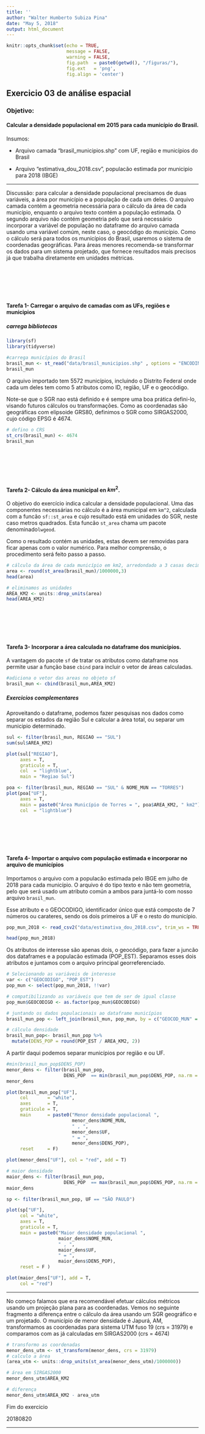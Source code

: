 ```yaml
---
title: ''
author: "Walter Humberto Subiza Pina"
date: "May 5, 2018"
output: html_document
---
```


```r
knitr::opts_chunk$set(echo = TRUE,
                      message = FALSE,
                      warning = FALSE,
                      fig.path  = paste0(getwd(), "/figuras/"), 
                      fig.ext   = 'png',
                      fig.align = 'center')
```

## Exercicio 03 de análise espacial

### Objetivo:

#### Calcular a densidade populacional em 2015 para cada município do Brasil.

 Insumos:
 
   - Arquivo camada "brasil_municipios.shp" com UF, região e municípios do Brasil
   
   - Arquivo "estimativa_dou_2018.csv", populacão estimada por municipio para 2018 (IBGE)
   

---

Discussão: para calcular a densidade populacional precisamos de duas variáveis, a área por município e a população de cada um deles. O arquivo camada contém a geometria necessária para o cálculo da área de cada município, enquanto o arquivo texto contém a população estimada. O segundo arquivo não contém geometria pelo que será necessário incorporar a variável de população no dataframe do arquivo camada usando uma variável comúm, neste caso, o geocódigo do município. Como o cálculo será para todos os municípios do Brasil, usaremos o sistema de coordenadas geográficas. Para áreas menores recomenda-se transformar os dados para um sistema projetado, que fornece resultados mais precisos já que trabalha diretamente em unidades métricas.

\
---
\

#### Tarefa 1- Carregar o arquivo de camadas com as UFs, regiões e municipios

##### carrega bibliotecas

```r
library(sf)
library(tidyverse)
```


```r
#carrega municípios do Brasil
brasil_mun <- st_read("data/brasil_municipios.shp" , options = "ENCODING=windows-1252")
brasil_mun
```

O arquivo importado tem 5572 municípios, incluindo o Distrito Federal onde cada um deles tem como 5 atributos  como ID, região, UF e o geocódigo. 

Note-se que o SGR nao está definido e é sempre uma boa prática defini-lo, visando futuros cálculos ou transformações. Como as coordenadas são geográficas com elipsoide GRS80, definimos o SGR como SIRGAS2000, cujo código EPSG é 4674.

```r
# defino o CRS
st_crs(brasil_mun) <- 4674
brasil_mun
```

\
---
\

#### Tarefa 2- Cálculo da área municipal en $km^2$.

O objetivo do exercício indica calcular a densidade populacional. Uma das componentes necessárias no cálculo é a área municipal em `km^2`, calculada com a funcão `sf::st_area` e cujo resultado está em unidades do SGR, neste caso metros quadrados. Esta funcão `st_area` chama um pacote denominado`lwgeod`.

Como o resultado contém as unidades, estas devem ser removidas para ficar apenas com o valor numérico. Para melhor comprensão, o procedimento será feito passo a passo.


```r
# cálculo da área de cada município em km2, arredondado a 3 casas decimais
area <- round(st_area(brasil_mun)/1000000,3)
head(area)

# eliminamos as unidades
AREA_KM2 <- units::drop_units(area)
head(AREA_KM2)
```

\
---
\

#### Tarefa 3- Incorporar a área calculada no dataframe dos municípios.

A vantagem do pacote `sf` de tratar os atributos como dataframe nos permite usar a função base `cbind` para incluir o vetor de áreas calculadas. 

```r
#adiciona o vetor das areas no objeto sf
brasil_mun <- cbind(brasil_mun,AREA_KM2)
```

#####  Exercicios complementares 

Aproveitando o dataframe, podemos fazer pesquisas nos dados como separar os estados da região Sul e calcular a área total, ou separar um municipio determinado.

```r
sul <- filter(brasil_mun, REGIAO == "SUL")
sum(sul$AREA_KM2)

plot(sul["REGIAO"],
     axes = T,
     graticule = T,
     col  = "lightblue", 
     main = "Regiao Sul")

poa <- filter(brasil_mun, REGIAO == "SUL" & NOME_MUN == "TORRES")
plot(poa["UF"],
     axes = T,
     main = paste0("Área Município de Torres = ", poa$AREA_KM2, " km2"),
     col  = "lightblue")

```

\
---
\

#### Tarefa 4- Importar o arquivo com população estimada e incorporar no arquivo de municípios

Importamos o arquivo com a populacão estimada pelo IBGE em julho de 2018 para cada município. O arquivo é do tipo texto e não tem geometria, pelo que será usado um atributo común a ambos para juntá-lo com nosso arquivo `brasil_mun`. 

Esse atributo e o GEOCODIGO, identificador único que está composto de 7 números ou carateres, sendo os dois primeiros a UF e o resto do município.

```r
pop_mun_2018 <- read_csv2("data/estimativa_dou_2018.csv", trim_ws = TRUE)

head(pop_mun_2018)
```

Os atributos de interesse são apenas dois, o geocódigo, para fazer a juncão dos dataframes e a populacão estimada (POP_EST). Separamos esses dois atributos e juntamos com o arquivo principal georreferenciado.

```r
# Selecionando as variáveis de interesse
var <- c("GEOCODIGO", "POP_EST")
pop_mun <- select(pop_mun_2018, !!var)

# compatibilizando as variáveis que tem de ser de igual classe
pop_mun$GEOCODIGO <- as.factor(pop_mun$GEOCODIGO)

# juntando os dados populacionais ao dataframe municípios
brasil_mun_pop <- left_join(brasil_mun, pop_mun, by = c("GEOCOD_MUN" = "GEOCODIGO"))
```



```r
# cálculo densidade
brasil_mun_pop<- brasil_mun_pop %>% 
  mutate(DENS_POP = round(POP_EST / AREA_KM2, 2))
```

A partir daqui podemos separar municípios por região e ou UF.

```r
#min(brasil_mun_pop$DENS_POP)
menor_dens <- filter(brasil_mun_pop,
                     DENS_POP  == min(brasil_mun_pop$DENS_POP, na.rm = T))
menor_dens

plot(brasil_mun_pop["UF"], 
     col       = "white",
     axes      = T,
     graticule = T,
     main      = paste0("Menor densidade populacional ", 
                        menor_dens$NOME_MUN, 
                        " , ",
                        menor_dens$UF, 
                        " = ", 
                        menor_dens$DENS_POP),
     reset     = F)

plot(menor_dens["UF"], col = "red", add = T)

# maior densidade
maior_dens <- filter(brasil_mun_pop,
                     DENS_POP  == max(brasil_mun_pop$DENS_POP, na.rm = T))
maior_dens

sp <- filter(brasil_mun_pop, UF == "SÃO PAULO")

plot(sp["UF"],
     col = "white",
     axes = T,
     graticule = T,
     main = paste0("Maior densidade populacional ", 
                   maior_dens$NOME_MUN, 
                   " , ", 
                   maior_dens$UF, 
                   " = ", 
                   maior_dens$DENS_POP),
     reset = F )

plot(maior_dens["UF"], add = T,
     col = "red")

```
 
---

No começo falamos que era recomendável efetuar cálculos métricos usando um projeção plana para as coordenadas. Vemos no seguinte fragmento a diferença entre o cálculo da área usando um SGR geográfico e um projetado. O município de menor densidade é Japurá, AM, transformamos as coordenadas para sistema UTM fuso 19 (crs = 31979) e comparamos com as já calculadas em SIRGAS2000 (crs = 4674)

```r
# transformo as coordenadas
menor_dens_utm <- st_transform(menor_dens, crs = 31979)
# calculo a área
(area_utm <- units::drop_units(st_area(menor_dens_utm)/1000000))

# área em SIRGAS2000
menor_dens_utm$AREA_KM2

# diferença
menor_dens_utm$AREA_KM2 - area_utm

```



 Fim do exercicio
 
 20180820

---- 